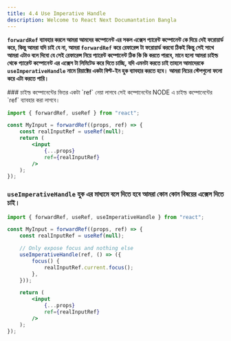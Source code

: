 ```yaml
---
title: 4.4 Use Imperative Handle
description: Welcome to React Next Documantation Bangla
---
```



**`forwardRef` ব্যাবহার করলে আমরা আমদের কম্পোনেন্ট এর সকল এক্সেস প্যারেন্ট কম্পোনেন্ট কে দিয়ে দেই ফরোয়ার্ড করে, কিন্তু আমরা যদি চাই যে না, আমরা `forwardRef` করে রেফারেন্স টা ফরোয়ার্ড করবো ঠিকই কিন্তু সেই সাথে আমরা এটাও বলে দিবো যে সেই রেফারেন্স নিয়ে প্যারেন্ট কম্পোনেন্ট ঠিক কি কি করতে পারবে, মানে হলো আমরা চাইল্ড থেকে প্যারেন্ট কম্পোনেন্ট এর এক্সেস টা লিমিটেড করে দিতে চাচ্ছি, যদি এমনটা করতে চাই তাহলে আমাদেরকে `useImperativeHandle` নামে রিয়াক্টের একটা বিল্ট-ইন হুক ব্যাবহার করতে হবে। আমরা নিচের স্টেপগুলো ফলো করে এটা করতে পারি।**

<Steps>
### চাইল্ড কম্পোনেন্টের ভিতর একটা `ref` নেয়া লাগবে সেই কম্পোনেন্টের NODE এ চাইল্ড কম্পোনেন্টের `ref` ব্যাবহার করা লাগবে।

```jsx {4,8}
import { forwardRef, useRef } from "react";

const MyInput = forwardRef((props, ref) => {
    const realInputRef = useRef(null);
    return (
        <input
            {...props}
            ref={realInputRef}
        />
    );
});
```

### `useImperativeHandle` হুক এর মাধ্যমে বলে দিতে হবে আমরা কোন কোন বিষয়ের এক্সেস দিতে চাই।

```jsx {7-11}
import { forwardRef, useRef, useImperativeHandle } from "react";

const MyInput = forwardRef((props, ref) => {
    const realInputRef = useRef(null);

    // Only expose focus and nothing else
    useImperativeHandle(ref, () => ({
        focus() {
            realInputRef.current.focus();
        },
    }));

    return (
        <input
            {...props}
            ref={realInputRef}
        />
    );
});
```

</Steps>

